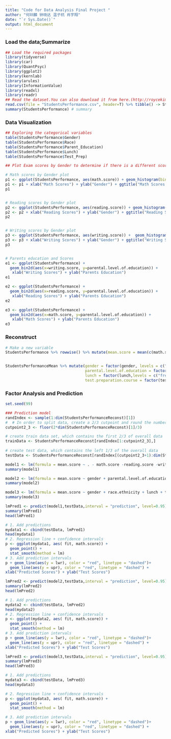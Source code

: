 ---
title: "Code for Data Analysis Final Project "
author: "何圳麟 钟晓达 温子杭 肖宇翔"
date: "`r Sys.Date()`"
output: html_document
---

### Load the data;Summarize
```{r 1}
## Load the required packages
library(tidyverse)
library(car)
library(QuantPsyc)
library(ggplot2)
library(kernlab)
library(arules)
library(InformationValue)
library(readxl)
library(readr)
## Read the dataset.You can also download it from here.(http://roycekimmons.com/system/generate_data.php?dataset=exams&n=1000)
read.csv(file = "StudentsPerformance.csv", header=T) %>% tibble() -> StudentsPerformance
summary(StudentsPerformance) # summary

```

### Data Visualization
```{r 2}
## Exploring the categorical variables
table(StudentsPerformance$Gender)
table(StudentsPerformance$Race)
table(StudentsPerformance$Parent_Education)
table(StudentsPerformance$Lunch)
table(StudentsPerformance$Test_Prep)

## Plot Exam scores by Gender to determine if there is a different score tendency for each gender.

# Math scores by Gender plot
p1 <- ggplot(StudentsPerformance, aes(math.score)) + geom_histogram(binwidth=5, color="gray", aes(fill=gender))
p1 <- p1 + xlab("Math Scores") + ylab("Gender") + ggtitle("Math Scores by Gender")
p1


# Reading scores by Gender plot
p2 <- ggplot(StudentsPerformance, aes(reading.score)) + geom_histogram(binwidth=5, color="gray", aes(fill=gender))
p2 <- p2 + xlab("Reading Scores") + ylab("Gender") + ggtitle("Reading Scores by Gender")
p2


# Writing scores by Gender plot
p3 <- ggplot(StudentsPerformance, aes(writing.score)) +  geom_histogram(binwidth=5, color="gray", aes(fill=gender))
p3 <- p3 + xlab("Writing Scores") + ylab("Gender") + ggtitle("Writing Scores by Gender")
p3


# Parents education and Scores
e1 <- ggplot(StudentsPerformance) +
  geom_bin2d(aes(x=writing.score, y=parental.level.of.education)) +
   xlab("Writing Scores") + ylab("Parents Education") 
e1

e2 <- ggplot(StudentsPerformance) +
  geom_bin2d(aes(x=reading.score, y=parental.level.of.education)) +
   xlab("Reading Scores") + ylab("Parents Education") 
e2

e3 <- ggplot(StudentsPerformance) +
  geom_bin2d(aes(x=math.score, y=parental.level.of.education)) +
   xlab("Math Scores") + ylab("Parents Education") 
e3

```

### Reconstruct
```{r 3}
# Make a new variable
StudentsPerformance %>% rowwise() %>% mutate(mean.score = mean(c(math.score,reading.score, writing.score))) -> StudentsPerformanceMean 


StudentsPerformanceMean %>% mutate(gender = factor(gender, levels = c("male","female")),
                                   parental.level.of.education = factor(parental.level.of.education ,levels = c("high school" , "some high school" , "some college" , "associate's degree", "bachelor's degree", "master's degree")),
                                   lunch = factor(lunch,levels = c("free/reduced","standard" )),
                                   test.preparation.course = factor(test.preparation.course ,levels = c("none","completed" ))) -> StudentsPerformanceReconst # Reconstruct


```

### Factor Analysis and Prediction
```{r 4}
set.seed(99)

### Prediction model
randIndex <- sample(1:dim(StudentsPerformanceReconst)[1])
#  # In order to split data, create a 2/3 cutpoint and round the number
cutpoint2_3 <- floor(2*dim(StudentsPerformanceReconst)[1]/3)

# create train data set, which contains the first 2/3 of overall data
trainData <- StudentsPerformanceReconst[randIndex[1:cutpoint2_3],]
 
# create test data, which contains the left 1/3 of the overall data
testData <- StudentsPerformanceReconst[randIndex[(cutpoint2_3+1):dim(StudentsPerformanceReconst)[1]],]

model1 <- lm(formula = mean.score ~ . - math.score -reading.score -writing.score , data =trainData)
summary(model1)

model2 <- lm(formula = mean.score ~ gender + parental.level.of.education + lunch + test.preparation.course, data = trainData)
summary(model2)

model3 <- lm(formula = mean.score ~ gender + race.ethnicity + lunch + test.preparation.course, data = trainData)
summary(model3)

lmPred1 <- predict(model1,testData,interval = "prediction", level=0.95)
summary(lmPred1)
head(lmPred1)

# 1. Add predictions 
mydata1 <- cbind(testData, lmPred1)
head(mydata1)
# 2. Regression line + confidence intervals
p <- ggplot(mydata1, aes( fit, math.score)) +
  geom_point() +
  stat_smooth(method = lm)
# 3. Add prediction intervals
p + geom_line(aes(y = lwr), color = "red", linetype = "dashed")+
  geom_line(aes(y = upr), color = "red", linetype = "dashed") +
xlab("Predicted Scores") + ylab("Test Scores")

lmPred2 <- predict(model2,testData,interval = "prediction", level=0.95)
summary(lmPred2)
head(lmPred2)

# 1. Add predictions 
mydata2 <- cbind(testData, lmPred2)
head(mydata2)
# 2. Regression line + confidence intervals
p <- ggplot(mydata2, aes( fit, math.score)) +
  geom_point() +
  stat_smooth(method = lm)
# 3. Add prediction intervals
p + geom_line(aes(y = lwr), color = "red", linetype = "dashed")+
  geom_line(aes(y = upr), color = "red", linetype = "dashed") +
xlab("Predicted Scores") + ylab("Test Scores")

lmPred3 <- predict(model3,testData,interval = "prediction", level=0.95)
summary(lmPred3)
head(lmPred3)

# 1. Add predictions 
mydata3 <- cbind(testData, lmPred3)
head(mydata3)

# 2. Regression line + confidence intervals
p <- ggplot(mydata3, aes( fit, math.score)) +
  geom_point() +
  stat_smooth(method = lm)

# 3. Add prediction intervals
p + geom_line(aes(y = lwr), color = "red", linetype = "dashed")+
  geom_line(aes(y = upr), color = "red", linetype = "dashed") +
xlab("Predicted Scores") + ylab("Test Scores")
```
















